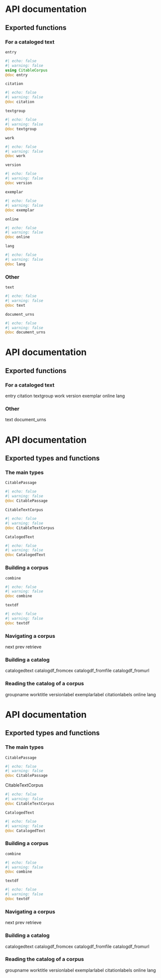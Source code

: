# API documentation


## Exported functions

### For a cataloged text


`entry`


:::{.callout-note appearance="minimal"}
```julia
#| echo: false
#| warning: false
using CitableCorpus
@doc entry
```
:::


`citation`


:::{.callout-note appearance="minimal"}
```julia
#| echo: false
#| warning: false
@doc citation
```
:::


`textgroup`


:::{.callout-note appearance="minimal"}
```julia
#| echo: false
#| warning: false
@doc textgroup
```
:::

`work`


:::{.callout-note appearance="minimal"}
```julia
#| echo: false
#| warning: false
@doc work
```
:::

`version`


:::{.callout-note appearance="minimal"}
```julia
#| echo: false
#| warning: false
@doc version
```
:::

`exemplar`


:::{.callout-note appearance="minimal"}
```julia
#| echo: false
#| warning: false
@doc exemplar
```
:::

`online`


:::{.callout-note appearance="minimal"}
```julia
#| echo: false
#| warning: false
@doc online
```
:::

`lang`


:::{.callout-note appearance="minimal"}
```julia
#| echo: false
#| warning: false
@doc lang
```
:::



### Other

`text`


:::{.callout-note appearance="minimal"}
```julia
#| echo: false
#| warning: false
@doc text
```
:::



`document_urns`


:::{.callout-note appearance="minimal"}
```julia
#| echo: false
#| warning: false
@doc document_urns
```
:::



# API documentation


## Exported functions

### For a cataloged text

entry
citation
textgroup
work
version
exemplar
online
lang


### Other

text
document_urns



# API documentation


## Exported types and functions


### The main types

`CitablePassage`


:::{.callout-note appearance="minimal"}
```julia
#| echo: false
#| warning: false
@doc CitablePassage
```
:::


`CitableTextCorpus`


:::{.callout-note appearance="minimal"}
```julia
#| echo: false
#| warning: false
@doc CitableTextCorpus
```
:::

`CatalogedText`

:::{.callout-note appearance="minimal"}
```julia
#| echo: false
#| warning: false
@doc CatalogedText
```
:::

### Building a corpus



`combine`

:::{.callout-note appearance="minimal"}
```julia
#| echo: false
#| warning: false
@doc combine
```
:::

`textdf`

:::{.callout-note appearance="minimal"}
```julia
#| echo: false
#| warning: false
@doc textdf
```
:::

### Navigating a corpus


next
prev
retrieve



### Building a catalog


catalogedtext
catalogdf_fromcex
catalogdf_fromfile
catalogdf_fromurl


### Reading the catalog of a corpus


groupname
worktitle
versionlabel
exemplarlabel
citationlabels
online
lang




  
# API documentation


## Exported types and functions


### The main types

`CitablePassage`

:::{.callout-note appearance="minimal"}
```julia
#| echo: false
#| warning: false
@doc CitablePassage
```
:::


CitableTextCorpus


:::{.callout-note appearance="minimal"}
```julia
#| echo: false
#| warning: false
@doc CitableTextCorpus
```
:::

`CatalogedText`

:::{.callout-note appearance="minimal"}
```julia
#| echo: false
#| warning: false
@doc CatalogedText
```
:::

### Building a corpus



`combine`

:::{.callout-note appearance="minimal"}
```julia
#| echo: false
#| warning: false
@doc combine
```
:::

`textdf`

:::{.callout-note appearance="minimal"}
```julia
#| echo: false
#| warning: false
@doc textdf
```
:::

### Navigating a corpus


next
prev
retrieve



### Building a catalog


catalogedtext
catalogdf_fromcex
catalogdf_fromfile
catalogdf_fromurl


### Reading the catalog of a corpus


groupname
worktitle
versionlabel
exemplarlabel
citationlabels
online
lang




  
